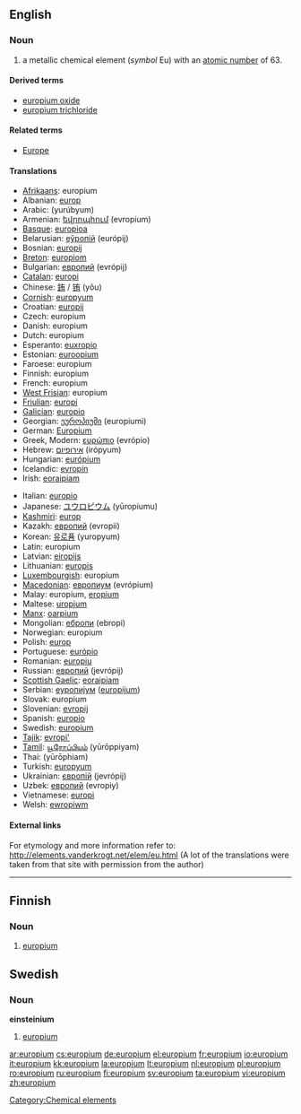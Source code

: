 {{see|Europium}}
==English==
{{elements|Eu|samarium|Sm|gadolinium|Gd}}

===Noun===
{{en-noun|-}}
{{wikipedia}}

# a metallic chemical element (''symbol'' Eu) with an [[atomic number]] of 63.

====Derived terms====
* [[europium oxide]]
* [[europium trichloride]]

====Related terms====
* [[Europe]]<!--from which "europium" is derived-->

====Translations====
{{top}}
* [[Afrikaans]]: europium
* Albanian: [[europ]]
* Arabic: {{Arab|[[يروبيوم]]}} (yurúbyum) {{m}}
* Armenian: [[եվրոպիում]] (evropium)
* [[Basque]]: [[europioa]]
* Belarusian: [[еўропiй]] (európij) {{m}}
* Bosnian: [[europij]]
* [[Breton]]: [[europiom]]
* Bulgarian: [[европий]] (evrópij) {{m}}
* [[Catalan]]: [[europi]]
* Chinese: [[銪]] / [[铕]] (yǒu)
* [[Cornish]]: [[europyum]]
* Croatian: [[europij]]
* Czech: europium
* Danish: europium
* Dutch: europium {{n}}
* Esperanto: [[euxropio]]
* Estonian: [[euroopium]]
* Faroese: europium
* Finnish: europium
* French: europium {{m}}
* [[West Frisian]]: europium
* [[Friulian]]: [[europi]]
* [[Galician]]: [[europio]]
* Georgian: [[ეუროპიუმი]] (europiumi)
* German: [[Europium]] {{n}}
* Greek, Modern: [[ευρώπιο]] (evrópio) {{n}}
* Hebrew: [[אירופיום]] (irópyum)
* Hungarian: [[európium]]
* Icelandic: [[evropín]]
* Irish: [[eoraipiam]]
{{mid}}
* Italian: [[europio]] {{m}}
* Japanese: [[ユウロピウム]] (yūropiumu)
* [[Kashmiri]]: [[europ]]
* Kazakh: [[европий]] (evropii)
* Korean: [[유로퓸]] (yuropyum)
* Latin: europium
* Latvian: [[eiropijs]]
* Lithuanian: [[europis]]
* [[Luxembourgish]]: europium
* [[Macedonian]]: [[европиум]] (evrópium) {{m}}
* Malay: europium, [[eropium]]
* Maltese: [[uropjum]]
* [[Manx]]: [[oarpium]]
* Mongolian: [[ебропи]] (ebropi)
* Norwegian: europium
* Polish: [[europ]] {{m}}
* Portuguese: [[európio]] {{m}}
* Romanian: [[europiu]] {{n}}
* Russian: [[европий]] (jevrópij) {{m}}
* [[Scottish Gaelic]]: [[eoraipiam]]
* Serbian: [[еуропиjум]] ([[europijum]]) {{m}}
* Slovak: europium
* Slovenian: [[evropij]]
* Spanish: [[europio]] {{m}}
* Swedish: [[#Swedish|europium]] {{n}}
* [[Tajik]]: [[evropi']]
* [[Tamil]]: [[யூரோப்பியம்]] (yūrōppiyam)
* Thai: {{Thai|[[ยูโรเพียม]]}} (yūrōphiam)
* Turkish: [[europyum]]
* Ukrainian: [[європiй]] (jevrópij) {{m}}
* Uzbek: [[европий]] (evropiy)
* Vietnamese: [[europi]]
* Welsh: [[ewropiwm]]
{{bottom}}

====External links====
For etymology and more information refer to:
http://elements.vanderkrogt.net/elem/eu.html
(A lot of the translations were taken from that site with permission from the author)

[[Category:Chemical elements]]

----

==Finnish==
{{wikipedia|lang=fi}}

===Noun===
{{fi-noun}}

# {{element|lang=fi}} [[#English|europium]]

==Swedish==
===Noun===
{{sv-noun-unc-irreg-n|2=europiet}}
'''einsteinium''' {{n}}
# {{element|lang=sv}} [[#English|europium]]

[[ar:europium]]
[[cs:europium]]
[[de:europium]]
[[el:europium]]
[[fr:europium]]
[[io:europium]]
[[it:europium]]
[[kk:europium]]
[[la:europium]]
[[lt:europium]]
[[nl:europium]]
[[pl:europium]]
[[ro:europium]]
[[ru:europium]]
[[fi:europium]]
[[sv:europium]]
[[ta:europium]]
[[vi:europium]]
[[zh:europium]]